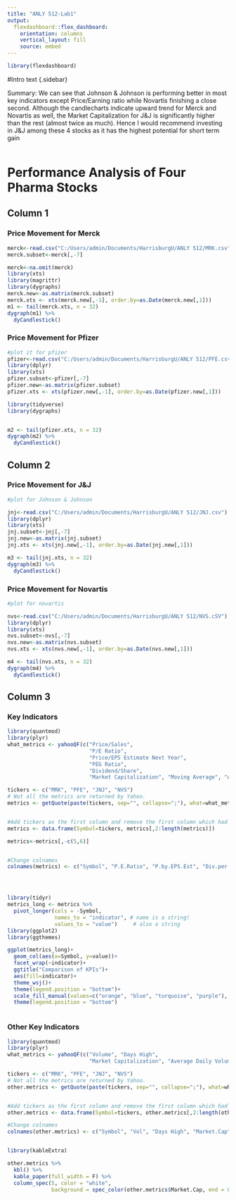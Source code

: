---
title: "ANLY 512-Lab1"
output: 
  flexdashboard::flex_dashboard:
    orientation: columns
    vertical_layout: fill
    source: embed
---

```{r setup, include=FALSE}
library(flexdashboard)
```
#Intro text {.sidebar}

Summary: We can see that Johnson & Johnson is performing better in most key indicators except Price/Earning ratio while Novartis finishing a close second. Although the candlecharts indicate upward trend for Merck and Novartis as well, the Market Capitalization for J&J is significantly higher than the rest (almost twice as much). Hence I would recommend investing in J&J among these 4 stocks as it has the highest potential for short term gain

```{r}
```
# Performance Analysis of Four Pharma Stocks

Column 1 {data-width=250}
-----------------------------------------------------------------------

### Price Movement for Merck


```{r}


merck<-read.csv("C:/Users/admin/Documents/HarrisburgU/ANLY 512/MRK.csv")
merck.subset<-merck[,-7]

merck<-na.omit(merck)
library(xts)
library(magrittr)
library(dygraphs)
merck.new<-as.matrix(merck.subset)
merck.xts <- xts(merck.new[,-1], order.by=as.Date(merck.new[,1]))
m1 <- tail(merck.xts, n = 32)
dygraph(m1) %>%
  dyCandlestick()

```


### Price Movement for Pfizer

```{r}
#plot it for pfizer
pfizer<-read.csv("C:/Users/admin/Documents/HarrisburgU/ANLY 512/PFE.csv")
library(dplyr)
library(xts)
pfizer.subset<-pfizer[,-7]
pfizer.new<-as.matrix(pfizer.subset)
pfizer.xts <- xts(pfizer.new[,-1], order.by=as.Date(pfizer.new[,1]))

library(tidyverse)
library(dygraphs)


m2 <- tail(pfizer.xts, n = 32)
dygraph(m2) %>%
  dyCandlestick()

```

Column 2 {data-width=250}
-----------------------------------------------------------------------

### Price Movement for J&J
```{r}

#plot for Johnson & Johnson

jnj<-read.csv("C:/Users/admin/Documents/HarrisburgU/ANLY 512/JNJ.csv")
library(dplyr)
library(xts)
jnj.subset<-jnj[,-7]
jnj.new<-as.matrix(jnj.subset)
jnj.xts <- xts(jnj.new[,-1], order.by=as.Date(jnj.new[,1]))

m3 <- tail(jnj.xts, n = 32)
dygraph(m3) %>%
  dyCandlestick()
```

### Price Movement for Novartis

```{r}
#plot for novartis

nvs<-read.csv("C:/Users/admin/Documents/HarrisburgU/ANLY 512/NVS.cSV")
library(dplyr)
library(xts)
nvs.subset<-nvs[,-7]
nvs.new<-as.matrix(nvs.subset)
nvs.xts <- xts(nvs.new[,-1], order.by=as.Date(nvs.new[,1]))

m4 <- tail(nvs.xts, n = 32)
dygraph(m4) %>%
  dyCandlestick()
```


Column 3{data-width=500}
-----------------------------------------------------------------------

### Key Indicators
  
  
```{r}
library(quantmod)
library(plyr)
what_metrics <- yahooQF(c("Price/Sales", 
                          "P/E Ratio",
                          "Price/EPS Estimate Next Year",
                          "PEG Ratio",
                          "Dividend/Share", 
                          "Market Capitalization", "Moving Average", "Average Daily Volume", "EPS Forward"))

tickers <- c("MRK", "PFE", "JNJ", "NVS")
# Not all the metrics are returned by Yahoo.
metrics <- getQuote(paste(tickers, sep="", collapse=";"), what=what_metrics)


#Add tickers as the first column and remove the first column which had date stamps
metrics <- data.frame(Symbol=tickers, metrics[,2:length(metrics)]) 

metrics<-metrics[,-c(5,6)]


#Change colnames
colnames(metrics) <- c("Symbol", "P.E.Ratio", "P.by.EPS.Est", "Div.per.Share", "EPS.Forward")




library(tidyr)
metrics_long <- metrics %>%
  pivot_longer(cols = -Symbol, 
               names_to = "indicator", # name is a string!
               values_to = "value")     # also a string
library(ggplot2)
library(ggthemes)

ggplot(metrics_long)+
  geom_col(aes(x=Symbol, y=value))+
  facet_wrap(~indicator)+
  ggtitle("Comparison of KPIs")+
  aes(fill=indicator)+
  theme_wsj()+
  theme(legend.position = "bottom")+
  scale_fill_manual(values=c("orange", "blue", "turquoise", "purple"), guide=guide_legend(title = "Indicator", nrow = 2))+
  theme(legend.position = "bottom")
  

```

### Other Key Indicators


```{r, results='asis'}

library(quantmod)
library(plyr)
what_metrics <- yahooQF(c("Volume", "Days High",
                          "Market Capitalization", "Average Daily Volume"))

tickers <- c("MRK", "PFE", "JNJ", "NVS")
# Not all the metrics are returned by Yahoo.
other.metrics <- getQuote(paste(tickers, sep="", collapse=";"), what=what_metrics)


#Add tickers as the first column and remove the first column which had date stamps
other.metrics <- data.frame(Symbol=tickers, other.metrics[,2:length(other.metrics)]) 

#Change colnames
colnames(other.metrics) <- c("Symbol", "Vol", "Days High", "Market.Cap", "Avg.Daily.Vol")


library(kableExtra)

other.metrics %>%
  kbl() %>%
  kable_paper(full_width = F) %>%
  column_spec(5, color = "white",
              background = spec_color(other.metrics$Market.Cap, end = 0.7))
```